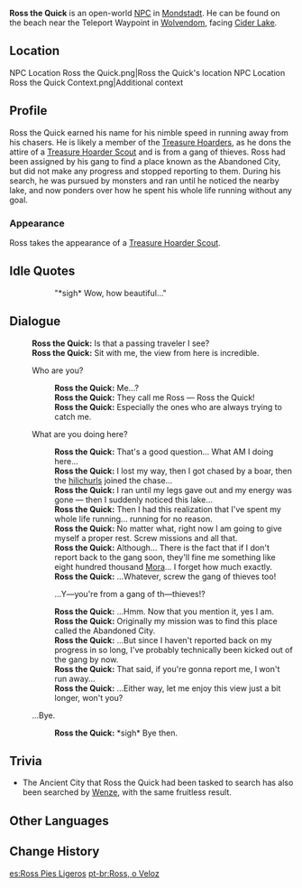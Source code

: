 {{Character Infobox
|region           = Mondstadt
|location         = Mondstadt
|image            = NPC Ross the Quick.png
|type             = Open-World NPC
|affiliation      = Treasure Hoarders
}}
'''Ross the Quick''' is an open-world [[NPC]] in [[Mondstadt]]. He can be found on the beach near the Teleport Waypoint in [[Wolvendom]], facing [[Cider Lake]].

==Location==
<gallery>
NPC Location Ross the Quick.png|Ross the Quick's location
NPC Location Ross the Quick Context.png|Additional context
</gallery>

==Profile==
Ross the Quick earned his name for his nimble speed in running away from his chasers. He is likely a member of the [[Treasure Hoarders]], as he dons the attire of a [[Treasure Hoarders: Scout|Treasure Hoarder Scout]] and is from a gang of thieves. Ross had been assigned by his gang to find a place known as the Abandoned City, but did not make any progress and stopped reporting to them. During his search, he was pursued by monsters and ran until he noticed the nearby lake, and now ponders over how he spent his whole life running without any goal.

===Appearance===
Ross takes the appearance of a [[Treasure Hoarders: Scout|Treasure Hoarder Scout]].

==Idle Quotes==
{{Dialogue Start}}
:: {{A|VO Ross the Quick 01.ogg}} "*sigh* Wow, how beautiful..."
{{Dialogue End}}

==Dialogue==
{{Dialogue Start}}
:'''Ross the Quick:''' Is that a passing traveler I see?
:'''Ross the Quick:''' Sit with me, the view from here is incredible.
:{{DIcon}} Who are you?
::'''Ross the Quick:''' Me...?
::'''Ross the Quick:''' They call me Ross &mdash; Ross the Quick!
::'''Ross the Quick:''' Especially the ones who are always trying to catch me.
:{{DIcon}} What are you doing here?
::'''Ross the Quick:''' That's a good question... What AM I doing here...
::'''Ross the Quick:''' I lost my way, then I got chased by a boar, then the [[hilichurls]] joined the chase...
::'''Ross the Quick:''' I ran until my legs gave out and my energy was gone &mdash; then I suddenly noticed this lake...
::'''Ross the Quick:''' Then I had this realization that I've spent my whole life running... running for no reason.
::'''Ross the Quick:''' No matter what, right now I am going to give myself a proper rest. Screw missions and all that.
::'''Ross the Quick:''' Although... There is the fact that if I don't report back to the gang soon, they'll fine me something like eight hundred thousand [[Mora]]... I forget how much exactly.
::'''Ross the Quick:''' ...Whatever, screw the gang of thieves too!
::{{DIcon}} ...Y&mdash;you're from a gang of th&mdash;thieves!?
::'''Ross the Quick:''' ...Hmm. Now that you mention it, yes I am.
::'''Ross the Quick:''' Originally my mission was to find this place called the Abandoned City.
::'''Ross the Quick:''' ...But since I haven't reported back on my progress in so long, I've probably technically been kicked out of the gang by now.
::'''Ross the Quick:''' That said, if you're gonna report me, I won't run away...
::'''Ross the Quick:''' ...Either way, let me enjoy this view just a bit longer, won't you?
:{{DIcon}} ...Bye.
::'''Ross the Quick:''' *sigh* Bye then.
{{Dialogue End}}

==Trivia==
* The Ancient City that Ross the Quick had been tasked to search has also been searched by [[Wenze]], with the same fruitless result.

==Other Languages==
{{Other Languages
|default_hidden = 1
|en      = Ross the Quick
|zhs     = 快腿罗斯
|zhs_rm  = Kuàituǐ Luósī
|zht     = 快腿羅斯
|zht_rm  = Kuàituǐ Luósī
|ja      = 早足のロス
|ja_rm   = Hayaashi no Rosu
|ko      = 빠른 발 로스
|es      = Ross Pies Ligeros
|fr      = Ross la Flèche
|ru      = Быстрый Росс
|th      = Ross the Quick
|vi      = Ross Chạy Nhanh
|de      = Flotter Ross
|id      = Ross the Quick
|pt      = Ross, o Veloz
|tr      = Hızlı Ross
|it      = Ross il Lesto
}}

==Change History==
{{Change History|1.0}}

[[es:Ross Pies Ligeros]]
[[pt-br:Ross, o Veloz]]